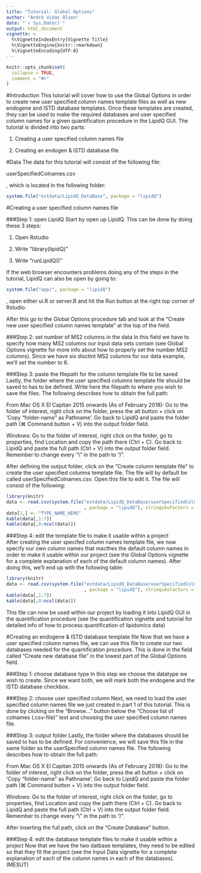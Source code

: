 ```yaml
---
title: "Tutorial: Global Options"
author: "André Vidas Olsen"
date: "`r Sys.Date()`"
output: html_document
vignette: >
  %\VignetteIndexEntry{Vignette Title}
  %\VignetteEngine{knitr::rmarkdown}
  %\VignetteEncoding{UTF-8}
---
```


```r
knitr::opts_chunk$set(
  collapse = TRUE,
  comment = "#>"
)
```


#Introduction
This tutorial will cover how to use the Global Options in order to create new
user specified column names template files as well as new endogene and ISTD
database templates. Once these templates are created, they can be used to make
the required databases and user specified column names for a given
quantification procedure in the LipidQ GUI. The tutorial is divided into two
parts:

1. Creating a user specified column names file

2. Creating an endogen & ISTD database file


#Data
The data for this tutorial will consist of the following file:

userSpecifiedColnames.csv

, which is located in the following folder:

```r
system.file("extdata/LipidQ_DataBase", package = "lipidQ")
```

#Creating a user specified column names file

###Step 1: open LipidQ
Start by open up LipidQ. This can be done by doing these 3 steps:

1. Open Rstudio

2. Write "library(lipidQ)"

3. Write "runLipidQ()"

If the web browser encounters problems doing any of the steps in the tutorial,
LipidQ can also be open by going to:
```r
system.file("app/", package = "lipidQ")
```
, open either ui.R or server.R and hit the Run button at the right top corner of
Rstudio. 

After this go to the Global Options procedure tab and look at the "Create new
user specified column names template" at the top of the field.


###Step 2: set number of MS2 columns in the data
In this field we have to specify how many MS2 columns our input data sets
contain (see Global Options vignette for more info about how to properly set the
number MS2 columns). Since we have six disctint MS2 columns for our data
example, we'll set the number to 6.



###Step 3: paste the filepath for the column template file to be saved
Lastly, the folder where the user specified columns template file should be
saved to has to be defined. Write here the filepath to where you wish to save
the files. The following describes how to obtain the full path:

From Mac OS X El Capitan 2015 onwards (As of February 2018): Go to the folder of
interest, right click on the folder, press the alt button + click on 'Copy
"folder-name" as Pathname'. Go back to LipidQ and paste the folder path
(&#8984; Command button + V) into the output folder field.

Windows: Go to the folder of interest, right click on the folder, go to
properties, find Location and copy the path there (Ctrl + C). Go back to
LipidQ and paste the full path (Ctrl + V) into the output folder field.
Remember to change every "\\" in the path to "/". 

After defining the output folder, click on the "Create column template file" to
create the user specified columns template file. The file will by default be
called userSpecifiedColnames.csv. Open this file to edit it. The file will
consist of the following:

```r
library(knitr)
data <- read.csv(system.file("extdata/LipidQ_DataBase/userSpecifiedColnames.csv"
                             , package = "lipidQ"), stringsAsFactors = FALSE)
data[1,] <- "TYPE_NAME_HERE"
kable(data[,1:7])
kable(data[,8:ncol(data)])
```

###Step 4: edit the template file to make it usable within a project  
After creating the user specifed column names template file, we now specify our
own column names that macthes the default column names in order to make it
usable within our project (see the Global Options vignette for a complete
explanation of each of the default column names). After doing this, we'll end up
with the following table:



```r
library(knitr)
data <- read.csv(system.file("extdata/LipidQ_DataBase/userSpecifiedColnames.csv"
                             , package = "lipidQ"), stringsAsFactors = FALSE)
kable(data[,1:7])
kable(data[,8:ncol(data)])
```

This file can now be used within our project by loading it into LipidQ GUI in
the quantification procedure (see the quantification vignette and tutorial for
detailed info of how to process quantification of lipidomics data) 


#Creating an endogene & ISTD database template file
Now that we have a user specified column names file, we can use this file to
create our two databases needed for the quantification procedure. This is done
in the field called "Create new database file" in the lowest part of the Global
Options field.

###Step 1: choose database type
In this step we choose the datatype we wish to create. Since we want both, we
will mark both the endogene and the ISTD database checkbox. 

###Step 2: choose user specified column
Next, we need to load the user specified column names file we just created in
part 1 of this tutorial. This is done by clicking on the "Browse..." button
below the "Choose list of colnames (.csv-file)" text and choosing the user
specified column names file.

###Step 3: output folder
Lastly, the folder where the databases should be saved to has to be defined.
For convenience, we will save this file in the same folder as the userSpecified
column names file. The following describes how to obtain the full path:

From Mac OS X El Capitan 2015 onwards (As of February 2018): Go to the folder of
interest, right click on the folder, press the alt button + click on 'Copy
"folder-name" as Pathname'. Go back to LipidQ and paste the folder path
(&#8984; Command button + V) into the output folder field.

Windows: Go to the folder of interest, right click on the folder, go to
properties, find Location and copy the path there (Ctrl + C). Go back to
LipidQ and paste the full path (Ctrl + V) into the output folder field.
Remember to change every "\\" in the path to "/". 

After inserting the full path, click on the "Create Database" button.

###Step 4: edit the database template files to make it usable within a project 
Now that we have the two datbase templates, they need to be edited so that they
fit the project (see the Input Data vignette for a complete explanation of each
of the column names in each of the databases). (MESUT)

